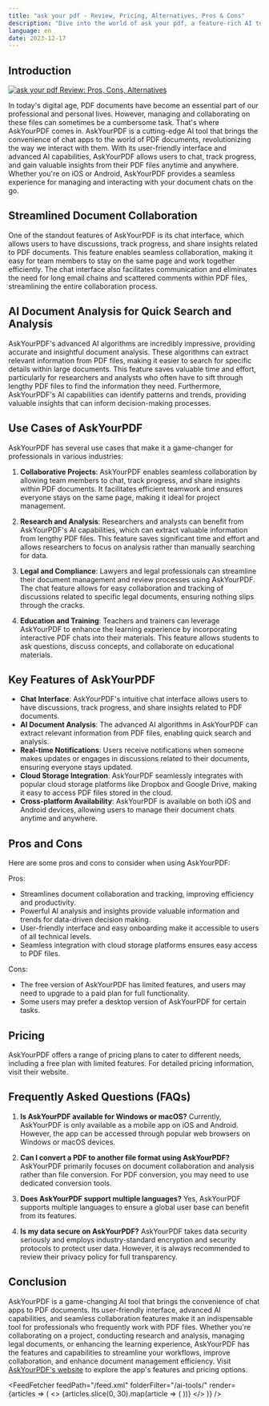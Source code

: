 ```yaml
---
title: "ask your pdf - Review, Pricing, Alternatives, Pros & Cons"
description: "Dive into the world of ask your pdf, a feature-rich AI tool. Learn about its features, pricing, and how it's making an impact. Don't miss out!"
language: en
date: 2023-12-17
---
```

        
## Introduction


<BlogHeader />


[![ask your pdf Review: Pros, Cons, Alternatives](/ai-tools/ask-your-pdf.png)](https://askyourpdf.com/)



In today's digital age, PDF documents have become an essential part of our professional and personal lives. However, managing and collaborating on these files can sometimes be a cumbersome task. That's where AskYourPDF comes in. AskYourPDF is a cutting-edge AI tool that brings the convenience of chat apps to the world of PDF documents, revolutionizing the way we interact with them. With its user-friendly interface and advanced AI capabilities, AskYourPDF allows users to chat, track progress, and gain valuable insights from their PDF files anytime and anywhere. Whether you're on iOS or Android, AskYourPDF provides a seamless experience for managing and interacting with your document chats on the go.

## Streamlined Document Collaboration

One of the standout features of AskYourPDF is its chat interface, which allows users to have discussions, track progress, and share insights related to PDF documents. This feature enables seamless collaboration, making it easy for team members to stay on the same page and work together efficiently. The chat interface also facilitates communication and eliminates the need for long email chains and scattered comments within PDF files, streamlining the entire collaboration process.

## AI Document Analysis for Quick Search and Analysis

AskYourPDF's advanced AI algorithms are incredibly impressive, providing accurate and insightful document analysis. These algorithms can extract relevant information from PDF files, making it easier to search for specific details within large documents. This feature saves valuable time and effort, particularly for researchers and analysts who often have to sift through lengthy PDF files to find the information they need. Furthermore, AskYourPDF's AI capabilities can identify patterns and trends, providing valuable insights that can inform decision-making processes.

## Use Cases of AskYourPDF

AskYourPDF has several use cases that make it a game-changer for professionals in various industries:

1. **Collaborative Projects**: AskYourPDF enables seamless collaboration by allowing team members to chat, track progress, and share insights within PDF documents. It facilitates efficient teamwork and ensures everyone stays on the same page, making it ideal for project management.

2. **Research and Analysis**: Researchers and analysts can benefit from AskYourPDF's AI capabilities, which can extract valuable information from lengthy PDF files. This feature saves significant time and effort and allows researchers to focus on analysis rather than manually searching for data.

3. **Legal and Compliance**: Lawyers and legal professionals can streamline their document management and review processes using AskYourPDF. The chat feature allows for easy collaboration and tracking of discussions related to specific legal documents, ensuring nothing slips through the cracks.

4. **Education and Training**: Teachers and trainers can leverage AskYourPDF to enhance the learning experience by incorporating interactive PDF chats into their materials. This feature allows students to ask questions, discuss concepts, and collaborate on educational materials.

## Key Features of AskYourPDF

- **Chat Interface**: AskYourPDF's intuitive chat interface allows users to have discussions, track progress, and share insights related to PDF documents.
- **AI Document Analysis**: The advanced AI algorithms in AskYourPDF can extract relevant information from PDF files, enabling quick search and analysis.
- **Real-time Notifications**: Users receive notifications when someone makes updates or engages in discussions related to their documents, ensuring everyone stays updated.
- **Cloud Storage Integration**: AskYourPDF seamlessly integrates with popular cloud storage platforms like Dropbox and Google Drive, making it easy to access PDF files stored in the cloud.
- **Cross-platform Availability**: AskYourPDF is available on both iOS and Android devices, allowing users to manage their document chats anytime and anywhere.

## Pros and Cons

Here are some pros and cons to consider when using AskYourPDF:

Pros:
- Streamlines document collaboration and tracking, improving efficiency and productivity.
- Powerful AI analysis and insights provide valuable information and trends for data-driven decision making.
- User-friendly interface and easy onboarding make it accessible to users of all technical levels.
- Seamless integration with cloud storage platforms ensures easy access to PDF files.

Cons:
- The free version of AskYourPDF has limited features, and users may need to upgrade to a paid plan for full functionality.
- Some users may prefer a desktop version of AskYourPDF for certain tasks.

## Pricing

AskYourPDF offers a range of pricing plans to cater to different needs, including a free plan with limited features. For detailed pricing information, visit their website.

## Frequently Asked Questions (FAQs)

1. **Is AskYourPDF available for Windows or macOS?**
   Currently, AskYourPDF is only available as a mobile app on iOS and Android. However, the app can be accessed through popular web browsers on Windows or macOS devices.

2. **Can I convert a PDF to another file format using AskYourPDF?**
   AskYourPDF primarily focuses on document collaboration and analysis rather than file conversion. For PDF conversion, you may need to use dedicated conversion tools.

3. **Does AskYourPDF support multiple languages?**
   Yes, AskYourPDF supports multiple languages to ensure a global user base can benefit from its features.

4. **Is my data secure on AskYourPDF?**
   AskYourPDF takes data security seriously and employs industry-standard encryption and security protocols to protect user data. However, it is always recommended to review their privacy policy for full transparency.

## Conclusion

AskYourPDF is a game-changing AI tool that brings the convenience of chat apps to PDF documents. Its user-friendly interface, advanced AI capabilities, and seamless collaboration features make it an indispensable tool for professionals who frequently work with PDF files. Whether you're collaborating on a project, conducting research and analysis, managing legal documents, or enhancing the learning experience, AskYourPDF has the features and capabilities to streamline your workflows, improve collaboration, and enhance document management efficiency. Visit [AskYourPDF's website](https://askyourpdf.com/) to explore the app's features and pricing options.


<AdComponent />


<FeedFetcher feedPath="/feed.xml" folderFilter="/ai-tools/" render={articles => (
    <>
        <Cards>
            {articles.slice(0, 30).map(article => (
                <Card key={article.link} title={article.title} href={article.link} />
            ))}
        </Cards>
    </>
)} />

